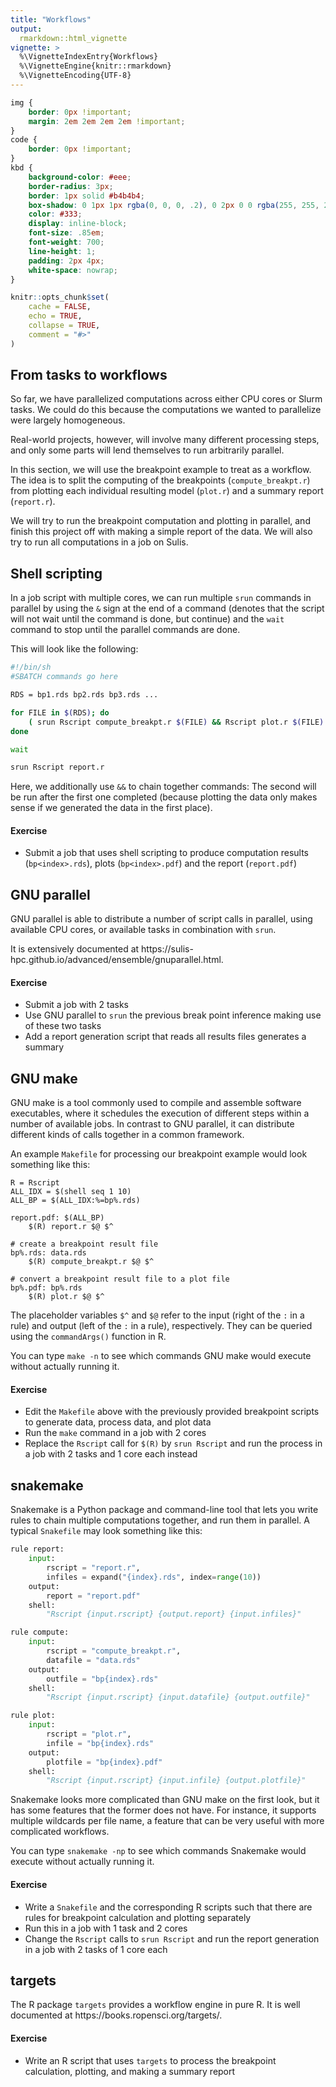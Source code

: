 ```yaml
---
title: "Workflows"
output:
  rmarkdown::html_vignette
vignette: >
  %\VignetteIndexEntry{Workflows}
  %\VignetteEngine{knitr::rmarkdown}
  %\VignetteEncoding{UTF-8}
---
```


```css
img {
    border: 0px !important;
    margin: 2em 2em 2em 2em !important;
}
code {
    border: 0px !important;
}
kbd {
    background-color: #eee;
    border-radius: 3px;
    border: 1px solid #b4b4b4;
    box-shadow: 0 1px 1px rgba(0, 0, 0, .2), 0 2px 0 0 rgba(255, 255, 255, .7) inset;
    color: #333;
    display: inline-block;
    font-size: .85em;
    font-weight: 700;
    line-height: 1;
    padding: 2px 4px;
    white-space: nowrap;
}
```

```r
knitr::opts_chunk$set(
    cache = FALSE,
    echo = TRUE,
    collapse = TRUE,
    comment = "#>"
)
```

## From tasks to workflows

So far, we have parallelized computations across either CPU cores or Slurm
tasks. We could do this because the computations we wanted to parallelize were
largely homogeneous.

Real-world projects, however, will involve many different processing steps, and
only some parts will lend themselves to run arbitrarily parallel.

In this section, we will use the breakpoint example to treat as a workflow. The
idea is to split the computing of the breakpoints (`compute_breakpt.r`) from
plotting each individual resulting model (`plot.r`) and a summary report
(`report.r`).

We will try to run the breakpoint computation and plotting in parallel, and
finish this project off with making a simple report of the data. We will also
try to run all computations in a job on Sulis.

## Shell scripting

In a job script with multiple cores, we can run multiple `srun` commands in
parallel by using the `&` sign at the end of a command (denotes that the script
will not wait until the command is done, but continue) and the `wait` command to
stop until the parallel commands are done.

This will look like the following:

```sh
#!/bin/sh
#SBATCH commands go here

RDS = bp1.rds bp2.rds bp3.rds ...

for FILE in $(RDS); do
    ( srun Rscript compute_breakpt.r $(FILE) && Rscript plot.r $(FILE) ) &
done

wait

srun Rscript report.r
```

Here, we additionally use `&&` to chain together commands: The second will be
run after the first one completed (because plotting the data only makes sense if
we generated the data in the first place).

#### Exercise

* Submit a job that uses shell scripting to produce computation results
  (`bp<index>.rds`), plots (`bp<index>.pdf`) and the report (`report.pdf`)

## GNU parallel

GNU parallel is able to distribute a number of script calls in parallel, using
available CPU cores, or available tasks in combination with `srun`.

It is extensively documented at
https://sulis-hpc.github.io/advanced/ensemble/gnuparallel.html.

#### Exercise

* Submit a job with 2 tasks
* Use GNU parallel to `srun` the previous break point inference making use of
  these two tasks
* Add a report generation script that reads all results files generates a
  summary

## GNU make

GNU make is a tool commonly used to compile and assemble software executables,
where it schedules the execution of different steps within a number of available
jobs. In contrast to GNU parallel, it can distribute different kinds of calls
together in a common framework.

An example `Makefile` for processing our breakpoint example would look something
like this:

```make
R = Rscript
ALL_IDX = $(shell seq 1 10)
ALL_BP = $(ALL_IDX:%=bp%.rds)

report.pdf: $(ALL_BP)
    $(R) report.r $@ $^

# create a breakpoint result file
bp%.rds: data.rds
    $(R) compute_breakpt.r $@ $^

# convert a breakpoint result file to a plot file
bp%.pdf: bp%.rds
    $(R) plot.r $@ $^
```

The placeholder variables `$^` and `$@` refer to the input (right of the `:` in
a rule) and output (left of the `:` in a rule), respectively. They can be
queried using the `commandArgs()` function in R.

You can type `make -n` to see which commands GNU make would execute without
actually running it.

#### Exercise

* Edit the `Makefile` above with the previously provided breakpoint scripts to
  generate data, process data, and plot data
* Run the `make` command in a job with 2 cores
* Replace the `Rscript` call for `$(R)` by `srun Rscript` and run the process in
  a job with 2 tasks and 1 core each instead

## snakemake

Snakemake is a Python package and command-line tool that lets you write rules to
chain multiple computations together, and run them in parallel. A typical
`Snakefile` may look something like this:

```python
rule report:
    input:
        rscript = "report.r",
        infiles = expand("{index}.rds", index=range(10))
    output:
        report = "report.pdf"
    shell:
        "Rscript {input.rscript} {output.report} {input.infiles}"

rule compute:
    input:
        rscript = "compute_breakpt.r",
        datafile = "data.rds"
    output:
        outfile = "bp{index}.rds"
    shell:
        "Rscript {input.rscript} {input.datafile} {output.outfile}"

rule plot:
    input:
        rscript = "plot.r",
        infile = "bp{index}.rds"
    output:
        plotfile = "bp{index}.pdf"
    shell:
        "Rscript {input.rscript} {input.infile} {output.plotfile}"
```

Snakemake looks more complicated than GNU make on the first look, but it has
some features that the former does not have. For instance, it supports multiple
wildcards per file name, a feature that can be very useful with more complicated
workflows.

You can type `snakemake -np` to see which commands Snakemake would execute
without actually running it.

#### Exercise

* Write a `Snakefile` and the corresponding R scripts such that there are rules
  for breakpoint calculation and plotting separately
* Run this in a job with 1 task and 2 cores
* Change the `Rscript` calls to `srun Rscript` and run the report generation in
  a job with 2 tasks of 1 core each

## targets

The R package `targets` provides a workflow engine in pure R. It is well
documented at https://books.ropensci.org/targets/.

#### Exercise

* Write an R script that uses `targets` to process the breakpoint calculation,
  plotting, and making a summary report
